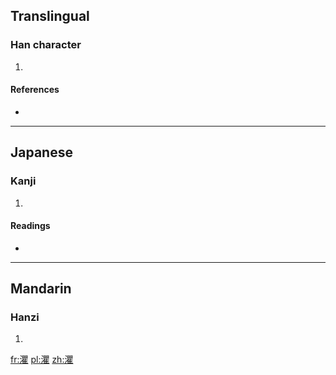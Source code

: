 ==Translingual==

===Han character===
{{Han char|rn=85|rad=水|as=18|sn=21|four=3611<sub>4</sub>|canj=水月山土 (EBUG)}}

# {{defn|Han|sort=水18}}

====References====
* {{Han ref|kx=0662.220|dkj=18746|dj=1071.220|hdz=31792.070|uh=7048|ud=28744|bh=F5D6|bd=62934}}

----

==Japanese==

===Kanji===
{{ja-kanji|grade=|rs=水18}}

# {{defn|lang=ja|sort=水18}}

====Readings====
* {{ja-readings|on=[[く]] (ku), [[ぐ]] (gu)|kun=}}

----

==Mandarin==

===Hanzi===
{{cmn-hanzi|pin=[[qú]] ([[qu2]])|wg=ch'ü<sup>2</sup>}}

# {{defn|lang=cmn|sort=水18}}

[[fr:灈]]
[[pl:灈]]
[[zh:灈]]